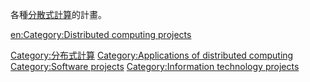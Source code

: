 各種[[分散式計算|分散式計算]]的計畫。


[[Category:分布式計算|Category:分布式計算]]
[[Category:Applications_of_distributed_computing|Category:Applications of distributed computing]]
[[Category:Software_projects|Category:Software projects]]
[[Category:Information_technology_projects|Category:Information technology projects]]

[[en:Category:Distributed_computing_projects|en:Category:Distributed computing projects]]